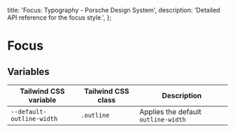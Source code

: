 
  title: 'Focus: Typography - Porsche Design System',
  description: 'Detailed API reference for the focus style.',
};

# Focus

<TableOfContents headings={[]} />

## Variables

| Tailwind CSS variable     | Tailwind CSS class | Description                         |
| ------------------------- | ------------------ | ----------------------------------- |
| `--default-outline-width` | `.outline`         | Applies the default `outline-width` |
